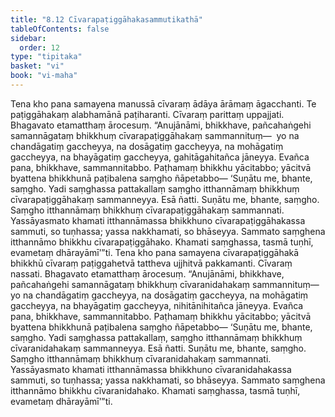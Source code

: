 ```yaml
---
title: "8.12 Cīvarapaṭiggāhakasammutikathā"
tableOfContents: false
sidebar:
  order: 12
type: "tipitaka"
basket: "vi"
book: "vi-maha"
---
```



<DynamicBreadcrumb />

<Division number="342" book="vi-maha" e="ch" v="3" p="395">

<Paragraph number="1602" book="vi-maha">
Tena kho pana samayena manussā cīvaraṃ ādāya ārāmaṃ āgacchanti. Te paṭiggāhakaṃ alabhamānā paṭiharanti. Cīvaraṃ parittaṃ uppajjati. Bhagavato etamatthaṃ ārocesuṃ. “Anujānāmi, bhikkhave, pañcahaṅgehi samannāgataṃ bhikkhuṃ cīvarapaṭiggāhakaṃ sammannituṃ—  yo na chandāgatiṃ gaccheyya, na dosāgatiṃ gaccheyya, na mohāgatiṃ gaccheyya, na bhayāgatiṃ gaccheyya, gahitāgahitañca jāneyya. Evañca pana, bhikkhave, sammannitabbo. Paṭhamaṃ bhikkhu yācitabbo; yācitvā byattena bhikkhunā paṭibalena saṃgho ñāpetabbo—
</Paragraph>

<Paragraph number="1603" book="vi-maha">
‘Suṇātu me, bhante, saṃgho. Yadi saṃghassa pattakallaṃ saṃgho itthannāmaṃ bhikkhuṃ cīvarapaṭiggāhakaṃ sammanneyya. Esā ñatti.
</Paragraph>

<Paragraph number="1604" book="vi-maha">
Suṇātu me, bhante, saṃgho. Saṃgho itthannāmaṃ bhikkhuṃ cīvarapaṭiggāhakaṃ sammannati. Yassāyasmato khamati itthannāmassa bhikkhuno cīvarapaṭiggāhakassa sammuti, so tuṇhassa; yassa nakkhamati, so bhāseyya.
</Paragraph>

<Paragraph number="1605" book="vi-maha">
Sammato saṃghena itthannāmo bhikkhu cīvarapaṭiggāhako. Khamati saṃghassa, tasmā tuṇhī, evametaṃ dhārayāmī’”ti.
</Paragraph>

<Paragraph number="1606" book="vi-maha">
Tena kho pana samayena cīvarapaṭiggāhakā bhikkhū cīvaraṃ paṭiggahetvā tattheva ujjhitvā pakkamanti. Cīvaraṃ nassati. Bhagavato etamatthaṃ ārocesuṃ. “Anujānāmi, bhikkhave, pañcahaṅgehi samannāgataṃ bhikkhuṃ cīvaranidahakaṃ sammannituṃ—  yo na chandāgatiṃ gaccheyya, na dosāgatiṃ gaccheyya, na mohāgatiṃ gaccheyya, na bhayāgatiṃ gaccheyya, nihitānihitañca jāneyya. Evañca pana, bhikkhave, sammannitabbo. Paṭhamaṃ bhikkhu yācitabbo; yācitvā byattena bhikkhunā paṭibalena saṃgho ñāpetabbo—
</Paragraph>

<Paragraph number="1607" book="vi-maha">
‘Suṇātu me, bhante, saṃgho. Yadi saṃghassa pattakallaṃ, saṃgho itthannāmaṃ bhikkhuṃ cīvaranidahakaṃ sammanneyya. Esā ñatti.
</Paragraph>

<Paragraph number="1608" book="vi-maha">
Suṇātu me, bhante, saṃgho. Saṃgho itthannāmaṃ bhikkhuṃ cīvaranidahakaṃ sammannati. Yassāyasmato khamati itthannāmassa bhikkhuno cīvaranidahakassa sammuti, so tuṇhassa; yassa nakkhamati, so bhāseyya.
</Paragraph>

<Paragraph number="1609" book="vi-maha">
Sammato saṃghena itthannāmo bhikkhu cīvaranidahako. Khamati saṃghassa, tasmā tuṇhī, evametaṃ dhārayāmī’”ti.
</Paragraph>
</Division>